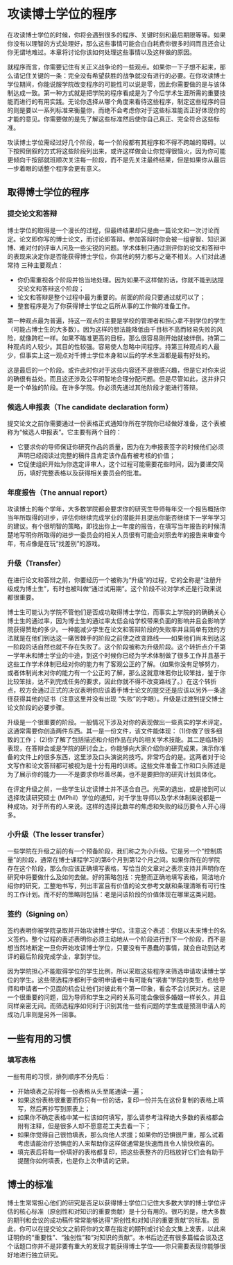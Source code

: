 # 攻读博士学位的程序

在攻读博士学位的时候，你将会遇到很多的程序、关键时刻和最后期限等等。如果你没有以理智的方式处理好，那么这些事情可能会白白耗费你很多时间而且还会让你无谓地难过。本章将讨论你该如何处理这些事情以及这样做的原因。

就程序而言，你需要记住有关正义战争论的一些观点。如果你一下子想不起来，那么请记住关键的一条：完全没有希望获胜的战争就没有进行的必要。在你攻读博士学位期间，你能说服学院改变程序的可能性可以说是零，因此你需要做的是与该体制达成一致。第一种方式就是把学院的程序看成是为了今后学术生涯所需的重要技能而进行的有用实践。无论你选择从哪个角度来看待这些程序，制定这些程序的目的则是要以一系列标准来衡量你，而绝不会考虑你对于这些标准能否正好体现你的才能的意见。你需要做的是先了解这些标准然后使你自己真正、完全符合这些标准。

攻读博士学位需经过好几个阶段，每一个阶段都有其程序和不得不跨越的障碍。以下按照倒叙的方式将这些阶段列出来，或许这样做会让你觉得很恼火，因为你可能更倾向千按部就班顺次关注每一阶段，而不是先关注最终结果，但是如果你从最后一步着眼的话整个程序会更有意义。

## 取得博士学位的程序

### 提交论文和答辩

博士学位的取得是一个漫长的过程，但最终结果却只是由一篇论文和一次讨论而定。论文即你写的博士论文，而讨论即答辩。参加答辩时你会被一组睿智、知识渊博、难对付的评审人问及一些尖锐的问题。学术体制只通过测评你的论文和答辩中的表现来决定你是否能获得博士学位，你其他的努力都与之毫不相关。人们对此通常持
三种主要观点：

* 你仍需重视各个阶段并恰当地处理。因为如果不这样做的话，你就不能到达提交论文和答辩这个阶段；
* 论文和答辩是整个过程中最为重要的。前面的阶段只要通过就可以了；
* 整套程序是为了你获得博士学位之后所从事的工作做的准备工作。

第一种观点最为普遍，持这一观点的主要是学校的管理者和担心拿不到学位的学生（可能占博士生的大多数）。因为这样的想法能降低由千目标不高而轻易失败的风险，就像跨栏一样。如果不瞄准更高的目标，那么很容易刚开始就被绊倒。持第二种观点的人较少。其目的性较强。容易使人忽略中间程序。持第三种观点的人最少，但事实上这一观点对千博士学位本身和以后的学术生涯都是最有好处的。

这是最后的一个阶段。或许此时你对于这些内容还不是很感兴趣，但是它对你来说的确很有益处。而且这还涉及公平明智地合理分配问题。但是尽管如此，这并非只是一个单独的阶段。在许多学院。你必须先通过其他阶段才能进行答辩。

### 候选人申报表（The candidate declaration form）

提交论文之前你需要通过一份表格正式通知你所在学院你已经做好准备，这个表被称为“候选人申报表”。它主要有两个目的：

* 它要求你的导师保证你研究作品的质量，因为在为申报表签字的时候他们必须声明已经阅读过完整的稿件且肯定该作品有被考核的价值；
* 它促使组织开始为你选定评审人，这个过程可能需要花些时间，因为要递交简历，填好完整表格以及获得相关委员会的批准。

### 年度报告（The annual report）

攻读博土的每个学年，大多数学院都会要求你的研究生导师每年交一个报告概括你当年所取得的进步，评估你继续完成学业的潜能并且提出你能否继续下一学年学习的建议。有个很明智的策略，即找出你上一年度的报告，在填写当年报告的时候清楚地写明你所取得的进步一委员会的相关人员很有可能会对照去年的报告来审查今年，有点像是在玩“找差别”的游戏。

### 升级（Transfer）

在进行论文和答辩之前，你要经历一个被称为“升级”的过程，它的全称是“注册升级成为博士生”，有时也被叫做“通过试用期”。这个阶段不论对学术还是行政来说都很重要。

博士生可能认为学院不管他们是否成功取得博士学位，而事实上学院的的确确关心博士生的通过率，因为博士生的通过率太低会给学校带来负面的影响并且会影响学院获得赞助的多少。一种能减少学生在论文和答辩阶段的失败率并且简单有效的方法就是在他们到达这一痛苦棘手的阶段之前使之改变路线——如果他们尚未到达这一阶段的话自然也就不存在失败了。这个阶段被称为升级阶段。这个转折点介千第一学年末和博士学业的中途，到这个时候你已经为学术体制做了很多工作并且基于这些工作学术体制已经对你的能力有了客观公正的了解。（如果你没有足够努力，或者体制尚未对你的能力有一个公正的了解，那么这就意味若你比较笨拙，鉴于你比较笨拙，达不到完成任务的要求，因此你就不得不改变路线了。）在这个转折点，校方会通过正式的决议表明你应该着手博士论文的提交还是应该以另外一条途径获得其他的证书（注意这里并没有出现 “失败”的字眼）。升级是过渡到提交博士论文阶段的必要步骤。

升级是一个很重要的阶段。一般情况下涉及对你的表现做出一些真实的学术评定。这通常需要你创造两件东西。其一是一份文件，该文件能体现： (1)你做了很多细致的工作； (2)你了解了包括描述和介绍作品在内的相关学术技能。其二是临场的表现，在答辩会或是学院的研讨会上，你能够向大家介绍你的研究成果，演示你准备的文件上的很多东西，这里涉及口头演说的技巧。非常巧合的是。这两者对于论文写作和论文答辩都可被视为是十分有用的训练。这些文件准备工作和口头陈述是为了展示你的能力——不是要求你尽善尽美，也不是要把你的研究计划具体化。

在评定升级之前，一些学生认定读博士并不适合自己。光荣的退出，或是接到可以选择攻读研究硕士 (MPhil）学位的通知，对千学生导师以及学术体制来说都是一种成功。对于所有的人来说。这样的选择比数年的焦虑和失败的经历要令人开心得多。

### 小升级（The lesser transfer）

一些学院在升级之前的有一个预备阶段，我们称之为小升级。它是另一个“控制质量”的阶段，通常在博士课程学习的第6个月到第12个月之间。如果你所在的学院存在这个阶段，那么你应该正确填写表格，写恰当的文章对之表示支持并声明你在研究中将要做什么及如何去做。好的策略包括：完整而正确地填写表格，简洁地介绍你的研究，工整地书写，列出丰富且有价值的论文参考文献和条理清晰有可行性的工作计划。而不好的策略则包括：老是问该阶段的价值体现在哪里这类问题。

### 签约（Signing on）

签约表明你被学院录取并开始攻读博士学位。注意这个表述：你是以未来博士的名义签约。整个过程的表述表明你必须主动地从一个阶段进行到下一个阶段，而不是想当然地断定一旦你开始攻读博士学位，只要没有干愚蠢的事情，就会自动到达考评的最后阶段完成学业，拿到学位。

因为学院担心不能取得学位的学生比例，所以采取这些程序来筛选申请攻读博士学位的学生。这些筛选程序都利于查明申请者中有可能有“祸害”学院的类型，也给导师和申请者一个见面的机会让他们对彼此有个第一印象，看会不会讨厌对方。这是一个很重要的问题，因为导师和学生之间的关系可能会像很多婚姻一样长久，并且同样亲密无间。而筛选程序如何利于识别其他一些有问题的学生或是预测申请人的成功几率则是另外一回事。

## 一些有用的习惯

### 填写表格

一些有用的习惯，排列顺序不分先后：

* 开始填表之前将每一份表格从头至尾通读一遍；
* 如果这份表格很重要而你只有一份的话，复印一份并先在这份复制的表格上填写，然后再抄写到原表上；
* 如果你不确定表格中某一栏该如何填写，那么请参考注释绝大多数的表格都会附有注释，但是很多人却不愿意花工夫去看一下；
* 如果你觉得自己很怕填表，那么向他人求援；如果你的恐惧很严重，那么试着考虑请能治疗恐惧症的人来帮助你这样做通常是快速而且令人愉快欣喜的。
* 填完表后将每一份填好的表格都复印，把这些表整齐的归档放好它们会有助于提醒你如何填表，也是你上次申请的记录。

## 博士的标准

博士生常常担心他们的研究是否足以获得博士学位口记住大多数大学的博士学位评估的核心标准（原创性和对知识的重要贡献）是十分有用的。很巧的是，绝大多数的期刊和会议的成功稿件常常能够达得“原创性和对知识的重要贡献”的标准。因此，你可以在提交论文之前将你的文章在指定的期刊或讨论会文集上发表，以此来证明你的“重要性”、“独创性”和“对知识的贡献”。本书后边还有很多篇幅会谈及这个话题口你并不是非要有重大的发现才能获得博土学位——你只需要表现你能够很好地进行独立研究。
